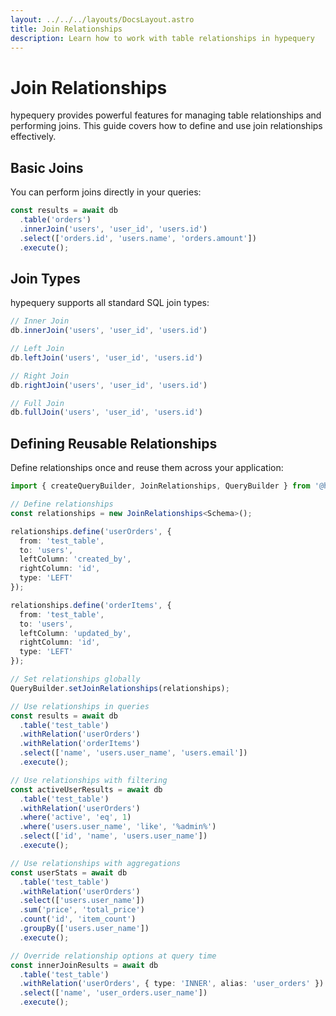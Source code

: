 ```yaml
---
layout: ../../../layouts/DocsLayout.astro
title: Join Relationships
description: Learn how to work with table relationships in hypequery
---
```


# Join Relationships

hypequery provides powerful features for managing table relationships and performing joins. This guide covers how to define and use join relationships effectively.

## Basic Joins

You can perform joins directly in your queries:

```typescript
const results = await db
  .table('orders')
  .innerJoin('users', 'user_id', 'users.id')
  .select(['orders.id', 'users.name', 'orders.amount'])
  .execute();
```

## Join Types

hypequery supports all standard SQL join types:

```typescript
// Inner Join
db.innerJoin('users', 'user_id', 'users.id')

// Left Join
db.leftJoin('users', 'user_id', 'users.id')

// Right Join
db.rightJoin('users', 'user_id', 'users.id')

// Full Join
db.fullJoin('users', 'user_id', 'users.id')
```

## Defining Reusable Relationships

Define relationships once and reuse them across your application:

```typescript
import { createQueryBuilder, JoinRelationships, QueryBuilder } from '@hypequery/clickhouse';

// Define relationships
const relationships = new JoinRelationships<Schema>();

relationships.define('userOrders', {
  from: 'test_table',
  to: 'users',
  leftColumn: 'created_by',
  rightColumn: 'id',
  type: 'LEFT'
});

relationships.define('orderItems', {
  from: 'test_table',
  to: 'users',
  leftColumn: 'updated_by',
  rightColumn: 'id',
  type: 'LEFT'
});

// Set relationships globally
QueryBuilder.setJoinRelationships(relationships);

// Use relationships in queries
const results = await db
  .table('test_table')
  .withRelation('userOrders')
  .withRelation('orderItems')
  .select(['name', 'users.user_name', 'users.email'])
  .execute();

// Use relationships with filtering
const activeUserResults = await db
  .table('test_table')
  .withRelation('userOrders')
  .where('active', 'eq', 1)
  .where('users.user_name', 'like', '%admin%')
  .select(['id', 'name', 'users.user_name'])
  .execute();

// Use relationships with aggregations
const userStats = await db
  .table('test_table')
  .withRelation('userOrders')
  .select(['users.user_name'])
  .sum('price', 'total_price')
  .count('id', 'item_count')
  .groupBy(['users.user_name'])
  .execute();

// Override relationship options at query time
const innerJoinResults = await db
  .table('test_table')
  .withRelation('userOrders', { type: 'INNER', alias: 'user_orders' })
  .select(['name', 'user_orders.user_name'])
  .execute();
``` 